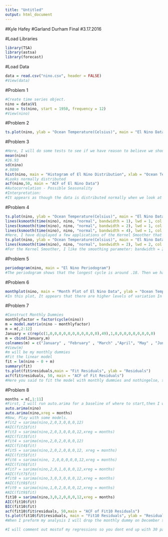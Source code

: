 ```yaml
---
title: "Untitled"
output: html_document
---
```

#Kyle Hafey
#Garland Durham Final 
#3.17.2016

#Load Libraries
```r
library(TSA)
library(astsa)
library(forecast)
```

#Load Data
```r
data = read.csv("nino.csv", header = FALSE)
#View(data)
```

#Problem 1
```r
#Create time series object. 
nino = data$V1
nino = ts(nino, start = 1950, frequency = 12)
#View(nino)
```

#Problem 2
```r
ts.plot(nino, ylab = "Ocean Temperature(Celsius)", main = "El Nino Data")
```

#Problem 3
```r
#Here, I will do some tests to see if we have reason to believe we should transform the data at all. 
mean(nino)
#26.93
sd(nino)
#.9890
hist(nino, main = "Histogram of El Nino Distribution", xlab = "Ocean Temperature(Celsius)")
#Looks normally distributed
acf(nino,50, main = "ACF of El Nino Data")
#Autocorrelation - Possible Seasonality
#Interpretation:
#It appears as though the data is distributed normally when we look at the data. The original time series plot from problem 2 shows data that appears to be white noise. The data has a mean of about 26.93 degrees celsius which translates to about 80 degrees fahrenheit. Also, the standard deviation is small at around 0.98. The acf appears to have some seasonality so I will attempt to correct that during the modeling pricess.A Box-Cox transformation is useful when we want to make our data be normally distributed. In this case, when we look at the histogram of the distribution, we have reason to believe that the data is already normally distributed. We will not need a Box-Cox transformation. Differencing is another technique that we can use in order to make sure our data is stationary. A stationary time series is one whose statistical properties (mean, standard deviation, autocorrelation, etc) are constant over time. In this example, we can look at the plot from problem 2 and see that the data appears to look like a white noise process with a mean of 26.93 and a variance around 0.98. This data appears stationary, so we will not need to utilize differencing techniques. I will have to control for the auto correlation(Seasonality) in the acf later. Now that I have established that I will not need to utilize the Box-Cox transformations because our normality assumption holds and I will not need to utilize differencing because the stationarity assumption holds, I can go on with the Final. 
```

#Problem 4
```r
ts.plot(nino, ylab = "Ocean Temperature(Celsius)", main = "El Nino Data")
lines(ksmooth(time(nino), nino, "normal", bandwidth = 1), lwd = 1, col = 2)
lines(ksmooth(time(nino), nino, "normal", bandwidth = 2), lwd = 1, col = 3)
lines(ksmooth(time(nino), nino, "normal", bandwidth = 4), lwd = 1, col = 4)
#Here, I have displayed a few applications of the Kernel Smoother that is superimposed on a time series plot of our original data. I like the green Kernel Smoother in the plot. I will display the graph again but with only the one smoother on it. 
ts.plot(nino, ylab = "Ocean Temperature(Celsius)", main = "El Nino Data With Optimal Smoother")
lines(ksmooth(time(nino), nino, "normal", bandwidth = 2), lwd = 2, col = 3)
#For the Kernel Smoother, I like the smoothing parameter: bandwidth = 2. This has allowed us to smoother the data. There appears to be some cycles in the data that are longer than 1 year. I will take a look at a periodogram of the data now. This helps to see seasonality. 
```

#Problem 5
```r
periodogram(nino, main = "El Nino Periodogram")
#The periodogram shows that the longest cycle is around .18. Then we have big cycles around the .09 and the .03 areas. .18/.09 = 2. and .18/.025 = 7.2. This means there are large El Nino cycles every 2 - 7.2 years. This holds with what I know about El Nino and the fishing patterns off the coast of California.  
```

#Problem 6
```r
monthplot(nino, main = "Month Plot of El Nino Data", ylab = "Ocean Temperature(Celsius)", xlab = "Months")
#In this plot, It appears that there are higher levels of variation In the very early months of the year(January and February), and the very late months of the year(October, November, and December). The hottest months of the year occur in April, May, and June. This makes sense for us, because California is currently experiencing an El Nino year. The rain is coming down harder and the ocean is warmer than it typically is. I see seasonality having an effect on the water temperature by month. 
```

#Problem 7
```r
#Construct Monthly Dummies
monthlyfactor = factor(cycle(nino))
m = model.matrix(nino ~ monthlyfactor)
m = m[,2:12]
January = c(rep(c(1,0,0,0,0,0,0,0,0,0,0,0),49),1,0,0,0,0,0,0,0,0,0)
m = cbind(January,m)
colnames(m) = c("January" , "February" , "March" ,"April", "May" , "June" , "July" ,"August", "September" ,"October", "November" ,"December")
#View(m)
#m will be my monthly dummies
#Fit the linear model
fit = lm(nino ~ 0 + m)
summary(fit)
ts.plot(fit$residuals,main = "Fit Residuals", ylab = "Residuals")
acf(fit$residuals, 50, main = "ACF of Fit Residuals")
#Here you said to fit the model with monthly dummies and nothingelse, so I left out the constantant so we won't have a full rank problem when we include all of the monthly dummies in the regression. The acf still displays a high level of auto correlation. Residuals still look stationary though! 
```

#Problem 8
```r
months = m[,1:11]
#First, I will run auto.arima for a baseline of where to start,then I will investigte the models
auto.arima(nino)
auto.arima(nino,xreg = months)
#Now, Play with some models. 
#fit2 = sarima(nino,2,0,3,0,0,0,12)
#AIC(fit2$fit)
#fit3 = sarima(nino,2,0,3,0,0,0,12,xreg = months)
#AIC(fit3$fit)
#fit4 = sarima(nino,2,0,2,0,0,0,12)
#AIC(fit4$fit)
#fit5 = sarima(nino,2,0,2,0,0,0,12, xreg = months)
#AIC(fit5$fit)
#fit6 = sarima(nino, 2,0,0,0,0,0,12,xreg = months)
#AIC(fit6$fit)
#fit7 = sarima(nino,2,0,1,0,0,0,12,xreg = months)
#AIC(fit7$fit)
#fit8 = sarima(nino,3,0,3,0,0,0,12,xreg = months)
#AIC(fit8$fit)
#fit9 = sarima(nino,1,0,2,0,0,0,12,xreg = months)
#AIC(fit9$fit)
fit10 = sarima(nino,3,0,2,0,0,0,12,xreg = months)
AIC(fit10$fit)
BIC(fit10$fit)
acf(fit10$fit$residuals, 50,main = "ACF of Fit10 Residuals")
ts.plot(fit10$fit$residuals, main = "Fit10 Residuals", ylab = "Residuals")
#When I preform my analysis I will drop the monthly dummy on December so that I do not have a full rank problem. I was originally running the models with all the dummies in the models and was getting errors (even when I clarified no.constant = TRUE....strange) So far, for all the models I ran, the initial predictions auto.arima were not correct. I was able to find lower AIC's by running different models. Auto.arima gave me a good place to start, but I found a better model, fit10. I liked the seasonal ar(3), ma(2) model the best. I ananyzed the models by looking at the time series plots of the residuals, the AIC's, the BIC's, and the diagnostic graphs that are displayed when a sarima model is utilized in R. I also plotted the acf of the residuals and noticed that the residuals still display seasonality, but the acf is almost insignificant. I recieved an AIC of 340.2465. In my analysis, I found that adding in monthly dummies to the model greatly helped make a more accurate model. This leads me to think that ocean temperature can be affected by what month of the year it is. These results make perfect sense in that the ocean is statistically warmer in the summer months and the late winter months when El Nino hits. 

#I will comment out mostof my regressions so you dont end up with 30 pages of markdown that you dont want to look at. Forreference(and proof I did the problem), I will leave them commented out!
```
















